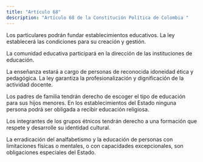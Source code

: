 ```yaml
---
title: "Artículo 68"
description: "Artículo 68 de la Constitución Política de Colombia "
---
```

Los particulares podrán fundar
establecimientos educativos. La ley establecerá las
condiciones para su creación y gestión.

La comunidad educativa participará en la dirección de las instituciones de educación.

La enseñanza estará a cargo de personas de
reconocida idoneidad ética y pedagógica. La ley
garantiza la profesionalización y dignificación de la
actividad docente.

Los padres de familia tendrán derecho de escoger el tipo de educación para sus hijos menores. En
los establecimientos del Estado ninguna persona
podrá ser obligada a recibir educación religiosa.

Los integrantes de los grupos étnicos tendrán
derecho a una formación que respete y desarrolle
su identidad cultural.

La erradicación del analfabetismo y la educación
de personas con limitaciones físicas o mentales, o
con capacidades excepcionales, son obligaciones
especiales del Estado.